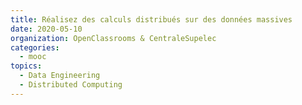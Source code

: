 ```yaml
---
title: Réalisez des calculs distribués sur des données massives
date: 2020-05-10
organization: OpenClassrooms & CentraleSupelec
categories:
  - mooc
topics:
  - Data Engineering
  - Distributed Computing
---
```


<Pdf
  title={frontmatter.title}
  src="/content/2020-05-10-openclassrooms-calculs-distribues/openclassrooms-9938655945.pdf"
  className="aspect-[30/21]"
/>
